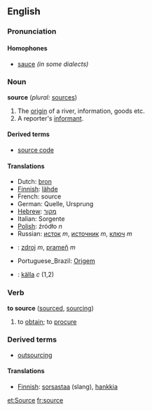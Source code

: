 ==English==

===Pronunciation===
{{substub}}

====Homophones====
*[[sauce]] ''(in some dialects)''

===Noun===
'''source'''   (''plural:'' [[sources]])
#The [[origin]] of a river, information, goods etc.
#A reporter's [[informant]].

====Derived terms====
* [[source code]]

====Translations====
*Dutch: [[bron]]
*[[Finnish]]: [[lähde]]
*French: source
*German: Quelle, Ursprung
*[[Hebrew]]: [[מקור]]
*Italian: Sorgente
*[[Polish]]: źródło ''n''
*Russian: [[исток]] ''m'', [[источник]] ''m'', [[ключ]] ''m''
*{{sk}}: [[zdroj#Slovak|zdroj]] ''m'', [[prameň]] ''m''
*Portuguese_Brazil: [[Origem]]
*{{sv}}: [[källa]] ''c'' (1,2)

===Verb===
'''to source'''  ([[sourced]], [[sourcing]])
#to [[obtain]]; to [[procure]]

===Derived terms===
*[[outsourcing]]

====Translations====
*[[Finnish]]: [[sorsastaa]] (slang), [[hankkia]]

[[et:Source]]
[[fr:source]]
